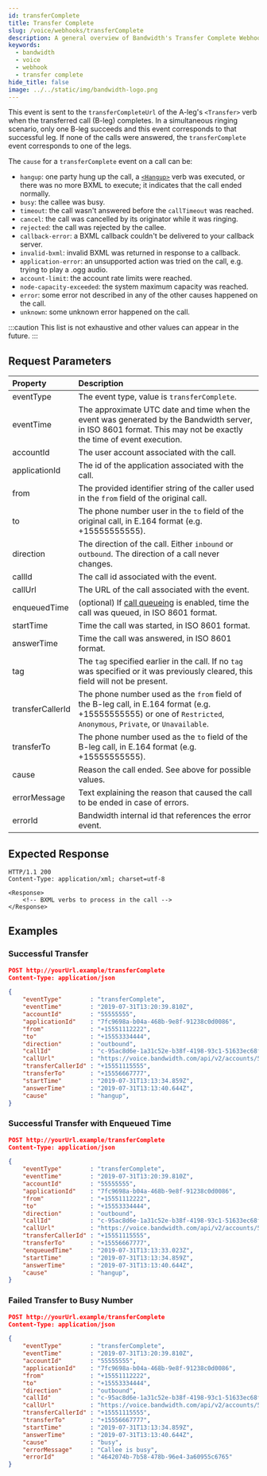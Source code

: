 ```yaml
---
id: transferComplete
title: Transfer Complete
slug: /voice/webhooks/transferComplete
description: A general overview of Bandwidth's Transfer Complete Webhook
keywords:
  - bandwidth
  - voice
  - webhook
  - transfer complete
hide_title: false
image: ../../static/img/bandwidth-logo.png
---
```



This event is sent to the `transferCompleteUrl` of the A-leg's `<Transfer>` verb when the transferred call (B-leg) completes. In a simultaneous ringing scenario, only one B-leg succeeds and this event corresponds to that successful leg. If none of the calls were answered, the `transferComplete` event corresponds to one of the legs.

The `cause` for a `transferComplete` event on a call can be:
  - `hangup`: one party hung up the call, a [`<Hangup>`](/docs/voice/bxml/hangup) verb was executed, or there was no more BXML to execute; it indicates that the call ended normally.
  - `busy`: the callee was busy.
  - `timeout`: the call wasn't answered before the `callTimeout` was reached.
  - `cancel`: the call was cancelled by its originator while it was ringing.
  - `rejected`: the call was rejected by the callee.
  - `callback-error`: a BXML callback couldn't be delivered to your callback server.
  - `invalid-bxml`: invalid BXML was returned in response to a callback.
  - `application-error`: an unsupported action was tried on the call, e.g. trying to play a .ogg audio.
  - `account-limit`: the account rate limits were reached.
  - `node-capacity-exceeded`: the system maximum capacity was reached.
  - `error`: some error not described in any of the other causes happened on the call.
  - `unknown`: some unknown error happened on the call.

:::caution
This list is not exhaustive and other values can appear in the future.
:::

## Request Parameters

| Property          | Description |
|:------------------|:------------|
| eventType         | The event type, value is `transferComplete`. |
| eventTime         | The approximate UTC date and time when the event was generated by the Bandwidth server, in ISO 8601 format. This may not be exactly the time of event execution. |
| accountId         | The user account associated with the call. |
| applicationId     | The id of the application associated with the call. |
| from              | The provided identifier string of the caller used in the `from` field of the original call. |
| to                | The phone number user in the `to` field of the original call, in E.164 format (e.g. +15555555555). |
| direction         | The direction of the call. Either `inbound` or `outbound`. The direction of a call never changes. |
| callId            | The call id associated with the event. |
| callUrl           | The URL of the call associated with the event. |
| enqueuedTime      | (optional) If [call queueing](/voice/rateLimits.mdx) is enabled, time the call was queued, in ISO 8601 format. |
| startTime         | Time the call was started, in ISO 8601 format. |
| answerTime        | Time the call was answered, in ISO 8601 format. |
| tag               | The `tag` specified earlier in the call. If no `tag` was specified or it was previously cleared, this field will not be present. |
| transferCallerId  | The phone number used as the `from` field of the B-leg call, in E.164 format (e.g. +15555555555) or one of `Restricted`, `Anonymous`, `Private`, or `Unavailable`. |
| transferTo        | The phone number used as the `to` field of the B-leg call, in E.164 format (e.g. +15555555555). |
| cause             | Reason the call ended. See above for possible values. |
| errorMessage      | Text explaining the reason that caused the call to be ended in case of errors. |
| errorId           | Bandwidth internal id that references the error event. |

## Expected Response

```http
HTTP/1.1 200
Content-Type: application/xml; charset=utf-8

<Response>
    <!-- BXML verbs to process in the call -->
</Response>
```

## Examples

### Successful Transfer

```json
POST http://yourUrl.example/transferComplete
Content-Type: application/json

{
	"eventType"        : "transferComplete",
	"eventTime"        : "2019-07-31T13:20:39.810Z",
	"accountId"        : "55555555",
	"applicationId"    : "7fc9698a-b04a-468b-9e8f-91238c0d0086",
	"from"             : "+15551112222",
	"to"               : "+15553334444",
	"direction"        : "outbound",
	"callId"           : "c-95ac8d6e-1a31c52e-b38f-4198-93c1-51633ec68f8d",
	"callUrl"          : "https://voice.bandwidth.com/api/v2/accounts/55555555/calls/c-95ac8d6e-1a31c52e-b38f-4198-93c1-51633ec68f8d",
	"transferCallerId" : "+15551115555",
	"transferTo"       : "+15556667777",
	"startTime"        : "2019-07-31T13:13:34.859Z",
	"answerTime"       : "2019-07-31T13:13:40.644Z",
	"cause"            : "hangup",
}
```

### Successful Transfer with Enqueued Time

```json
POST http://yourUrl.example/transferComplete
Content-Type: application/json

{
	"eventType"        : "transferComplete",
	"eventTime"        : "2019-07-31T13:20:39.810Z",
	"accountId"        : "55555555",
	"applicationId"    : "7fc9698a-b04a-468b-9e8f-91238c0d0086",
	"from"             : "+15551112222",
	"to"               : "+15553334444",
	"direction"        : "outbound",
	"callId"           : "c-95ac8d6e-1a31c52e-b38f-4198-93c1-51633ec68f8d",
	"callUrl"          : "https://voice.bandwidth.com/api/v2/accounts/55555555/calls/c-95ac8d6e-1a31c52e-b38f-4198-93c1-51633ec68f8d",
	"transferCallerId" : "+15551115555",
	"transferTo"       : "+15556667777",
	"enqueuedTime"     : "2019-07-31T13:13:33.023Z",
	"startTime"        : "2019-07-31T13:13:34.859Z",
	"answerTime"       : "2019-07-31T13:13:40.644Z",
	"cause"            : "hangup",
}
```

### Failed Transfer to Busy Number

```json
POST http://yourUrl.example/transferComplete
Content-Type: application/json

{
	"eventType"        : "transferComplete",
	"eventTime"        : "2019-07-31T13:20:39.810Z",
	"accountId"        : "55555555",
	"applicationId"    : "7fc9698a-b04a-468b-9e8f-91238c0d0086",
	"from"             : "+15551112222",
	"to"               : "+15553334444",
	"direction"        : "outbound",
	"callId"           : "c-95ac8d6e-1a31c52e-b38f-4198-93c1-51633ec68f8d",
	"callUrl"          : "https://voice.bandwidth.com/api/v2/accounts/55555555/calls/c-95ac8d6e-1a31c52e-b38f-4198-93c1-51633ec68f8d",
	"transferCallerId" : "+15551115555",
	"transferTo"       : "+15556667777",
	"startTime"        : "2019-07-31T13:13:34.859Z",
	"answerTime"       : "2019-07-31T13:13:40.644Z",
	"cause"            : "busy",
	"errorMessage"     : "Callee is busy",
	"errorId"          : "4642074b-7b58-478b-96e4-3a60955c6765"
}
```
